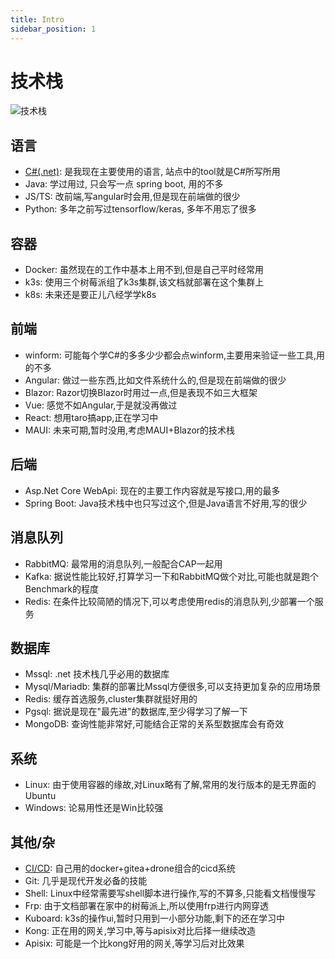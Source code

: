 ```yaml
---
title: Intro
sidebar_position: 1
---
```

# 技术栈

![技术栈](/img/drawio/技术栈.png)


## 语言

* [C#(.net)](/other/knowledge/Dotnet/): 是我现在主要使用的语言, 站点中的tool就是C#所写所用
* Java: 学过用过, 只会写一点 spring boot, 用的不多
* JS/TS: 改前端,写angular时会用,但是现在前端做的很少
* Python: 多年之前写过tensorflow/keras, 多年不用忘了很多

## 容器

* Docker: 虽然现在的工作中基本上用不到,但是自己平时经常用
* k3s: 使用三个树莓派组了k3s集群,该文档就部署在这个集群上
* k8s: 未来还是要正儿八经学学k8s

## 前端

* winform: 可能每个学C#的多多少少都会点winform,主要用来验证一些工具,用的不多
* Angular: 做过一些东西,比如文件系统什么的,但是现在前端做的很少
* Blazor: Razor切换Blazor时用过一点,但是表现不如三大框架
* Vue: 感觉不如Angular,于是就没再做过
* React: 想用taro搞app,正在学习中
* MAUI: 未来可期,暂时没用,考虑MAUI+Blazor的技术栈

## 后端

* Asp.Net Core WebApi: 现在的主要工作内容就是写接口,用的最多
* Spring Boot: Java技术栈中也只写过这个,但是Java语言不好用,写的很少

## 消息队列

* RabbitMQ: 最常用的消息队列,一般配合CAP一起用
* Kafka: 据说性能比较好,打算学习一下和RabbitMQ做个对比,可能也就是跑个Benchmark的程度
* Redis: 在条件比较简陋的情况下,可以考虑使用redis的消息队列,少部署一个服务

## 数据库

* Mssql: .net 技术栈几乎必用的数据库
* Mysql/Mariadb: 集群的部署比Mssql方便很多,可以支持更加复杂的应用场景
* Redis: 缓存首选服务,cluster集群就挺好用的
* Pgsql: 据说是现在"最先进"的数据库,至少得学习了解一下
* MongoDB: 查询性能非常好,可能结合正常的关系型数据库会有奇效

## 系统

* Linux: 由于使用容器的缘故,对Linux略有了解,常用的发行版本的是无界面的Ubuntu
* Windows: 论易用性还是Win比较强

## 其他/杂

* [CI/CD](/other/knowledge/CI/): 自己用的docker+gitea+drone组合的cicd系统
* Git: 几乎是现代开发必备的技能
* Shell: Linux中经常需要写shell脚本进行操作,写的不算多,只能看文档慢慢写
* Frp: 由于文档部署在家中的树莓派上,所以使用frp进行内网穿透
* Kuboard: k3s的操作ui,暂时只用到一小部分功能,剩下的还在学习中
* Kong: 正在用的网关,学习中,等与apisix对比后择一继续改造
* Apisix: 可能是一个比kong好用的网关,等学习后对比效果